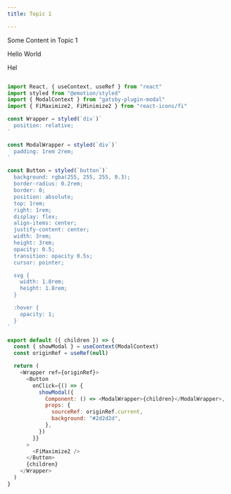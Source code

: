 ```yaml
---
title: Topic 1

---
```


Some Content in Topic 1

<Hello>
Hello World
</Hello>

Hel

<CodeModal >

```javascript

import React, { useContext, useRef } from "react"
import styled from "@emotion/styled"
import { ModalContext } from "gatsby-plugin-modal"
import { FiMaximize2, FiMinimize2 } from "react-icons/fi"

const Wrapper = styled(`div`)`
  position: relative;
`

const ModalWrapper = styled(`div`)`
  padding: 1rem 2rem;
`

const Button = styled(`button`)`
  background: rgba(255, 255, 255, 0.3);
  border-radius: 0.2rem;
  border: 0;
  position: absolute;
  top: 1rem;
  right: 1rem;
  display: flex;
  align-items: center;
  justify-content: center;
  width: 3rem;
  height: 3rem;
  opacity: 0.5;
  transition: opacity 0.5s;
  cursor: pointer;

  svg {
    width: 1.8rem;
    height: 1.8rem;
  }

  :hover {
    opacity: 1;
  }
`

export default ({ children }) => {
  const { showModal } = useContext(ModalContext)
  const originRef = useRef(null)

  return (
    <Wrapper ref={originRef}>
      <Button
        onClick={() => {
          showModal({
            Component: () => <ModalWrapper>{children}</ModalWrapper>,
            props: {
              sourceRef: originRef.current,
              background: "#2d2d2d",
            },
          })
        }}
      >
        <FiMaximize2 />
      </Button>
      {children}
    </Wrapper>
  )
}
```

</CodeModal>
